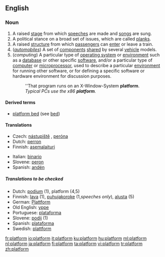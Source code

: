==English==
===Noun===
{{en-noun}}

#A raised [[stage]] from which [[speech]]es are made and [[song]]s are sung.
#A political stance on a broad set of issues, which are called [[plank]]s.
#A raised [[structure]] from which [[passenger]]s can [[enter]] or leave a train.
#(''[[automobile]]s'') A set of [[component]]s [[share]]d by several [[vehicle]] models.
#(''computing'') A particular type of [[operating system]] or [[environment]] such as a [[database]] or other specific [[software]], and/or a particular type of [[computer]] or [[microprocessor]], used to describe a particular [[environment]] for running other software, or for defining a specific software or hardware environment for discussion purposes.
#:''That program runs on an X-Window-System '''platform'''.
#:''Typical PCs use the x86 '''platform'''.''

====Derived terms====
*[[platform bed]] (see [[bed]])

====Translations====
{{trans-top|structure for waiting for a train}}
*Czech: [[nástupiště]] {{n}}, [[peróna]] {{f}}
*Dutch: [[perron]] {{m}}
*Finnish: [[asemalaituri]]
{{trans-mid}}
*Italian: [[binario]] {{m}}
*Slovene: [[peron]] {{m}}
*Spanish: [[andén]] {{m}}
{{trans-bottom}}

=====Translations to be checked=====
*Dutch: [[podium]] {{n}} (1), platform {{n}} (4,5)
*Finnish: [[lava]] (1), [[puhujakoroke]] (1,''speeches only''), [[alusta]] (5)
*German: [[Plattform]] {{f}}
*Old English: [[yppe]] {{f}}
*Portuguese: [[plataforma]] {{f}}
*Slovene: [[podij]] {{m}} (1)
*Spanish: [[plataforma]] {{f}}
*Swedish: [[plattform]] {{c}}

[[fr:platform]]
[[io:platform]]
[[it:platform]]
[[ku:platform]]
[[hu:platform]]
[[ml:platform]]
[[nl:platform]]
[[ja:platform]]
[[fi:platform]]
[[ta:platform]]
[[vi:platform]]
[[tr:platform]]
[[zh:platform]]